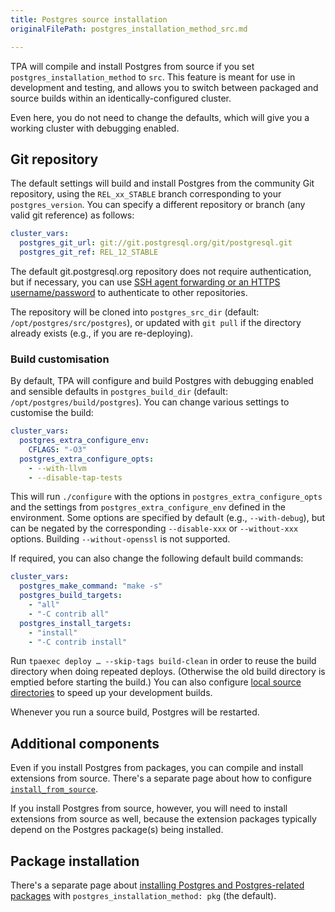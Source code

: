 ```yaml
---
title: Postgres source installation
originalFilePath: postgres_installation_method_src.md

---
```


TPA will compile and install Postgres from source if you set
`postgres_installation_method` to `src`. This feature is meant for use
in development and testing, and allows you to switch between packaged
and source builds within an identically-configured cluster.

Even here, you do not need to change the defaults, which will give you a
working cluster with debugging enabled.

## Git repository

The default settings will build and install Postgres from the community
Git repository, using the `REL_xx_STABLE` branch corresponding to your
`postgres_version`. You can specify a different repository or branch
(any valid git reference) as follows:

```yaml
cluster_vars:
  postgres_git_url: git://git.postgresql.org/git/postgresql.git
  postgres_git_ref: REL_12_STABLE
```

The default git.postgresql.org repository does not require
authentication, but if necessary, you can use
[SSH agent forwarding or an HTTPS username/password](git-credentials/)
to authenticate to other repositories.

The repository will be cloned into `postgres_src_dir` (default:
`/opt/postgres/src/postgres`), or updated with `git pull` if the
directory already exists (e.g., if you are re-deploying).

### Build customisation

By default, TPA will configure and build Postgres with debugging
enabled and sensible defaults in `postgres_build_dir` (default:
`/opt/postgres/build/postgres`). You can change various settings to
customise the build:

```yaml
cluster_vars:
  postgres_extra_configure_env:
    CFLAGS: "-O3"
  postgres_extra_configure_opts:
    - --with-llvm
    - --disable-tap-tests
```

This will run `./configure` with the options in
`postgres_extra_configure_opts` and the settings from
`postgres_extra_configure_env` defined in the environment. Some
options are specified by default (e.g., `--with-debug`), but can be
negated by the corresponding `--disable-xxx` or `--without-xxx`
options. Building `--without-openssl` is not supported.

If required, you can also change the following default build commands:

```yaml
cluster_vars:
  postgres_make_command: "make -s"
  postgres_build_targets:
    - "all"
    - "-C contrib all"
  postgres_install_targets:
    - "install"
    - "-C contrib install"
```

Run `tpaexec deploy … --skip-tags build-clean` in order to reuse the
build directory when doing repeated deploys. (Otherwise the old build
directory is emptied before starting the build.) You can also configure
[local source directories](../configure-source/#local-source-directories)
to speed up your development builds.

Whenever you run a source build, Postgres will be restarted.

## Additional components

Even if you install Postgres from packages, you can compile and install
extensions from source. There's a separate page about how to configure
[`install_from_source`](install_from_source/).

If you install Postgres from source, however, you will need to install
extensions from source as well, because the extension packages typically
depend on the Postgres package(s) being installed.

## Package installation

There's a separate page about
[installing Postgres and Postgres-related packages](postgres_installation_method_pkg/)
with `postgres_installation_method: pkg` (the default).
